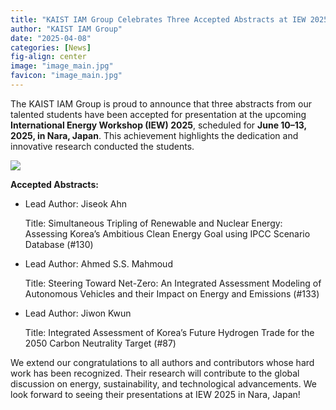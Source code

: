 ```yaml
---
title: "KAIST IAM Group Celebrates Three Accepted Abstracts at IEW 2025!"
author: "KAIST IAM Group"
date: "2025-04-08"
categories: [News]
fig-align: center
image: "image_main.jpg"
favicon: "image_main.jpg"
---
```


The KAIST IAM Group is proud to announce that three abstracts from our talented students have been accepted for presentation at the upcoming **International Energy Workshop (IEW) 2025**, scheduled for **June 10–13, 2025, in Nara, Japan**. This achievement highlights the dedication and innovative research conducted the students.​

![](image_main.jpg){fig-align="center"}

**Accepted Abstracts:**

-   Lead Author: Jiseok Ahn

    Title: Simultaneous Tripling of Renewable and Nuclear Energy: Assessing Korea’s Ambitious Clean Energy Goal using IPCC Scenario Database (#130)

-   Lead Author: Ahmed S.S. Mahmoud

    Title: Steering Toward Net-Zero: An Integrated Assessment Modeling of Autonomous Vehicles and their Impact on Energy and Emissions (#133)

-   Lead Author: Jiwon Kwun

    Title: Integrated Assessment of Korea’s Future Hydrogen Trade for the 2050 Carbon Neutrality Target (#87)

We extend our congratulations to all authors and contributors whose hard work has been recognized. Their research will contribute to the global discussion on energy, sustainability, and technological advancements. We look forward to seeing their presentations at IEW 2025 in Nara, Japan!​
